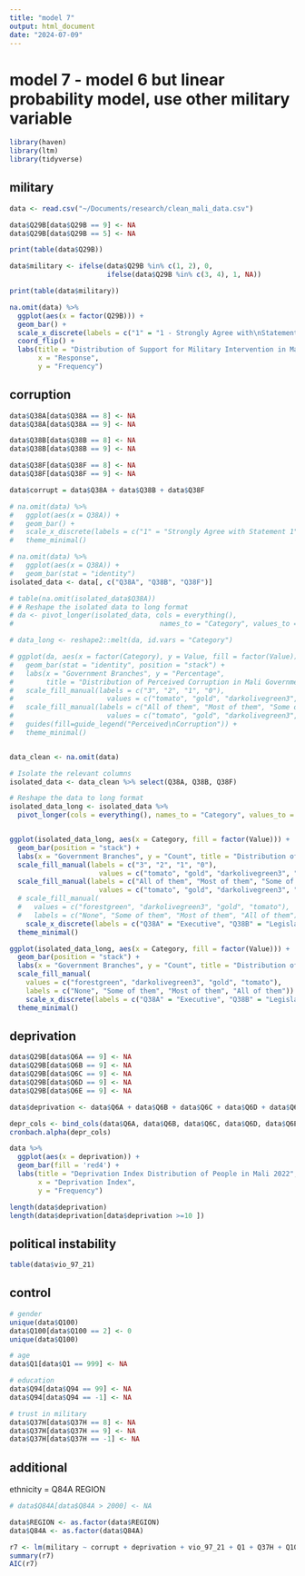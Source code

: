 ```yaml
---
title: "model 7"
output: html_document
date: "2024-07-09"
---
```


# model 7 - model 6 but linear probability model, use other military variable

```r
library(haven)
library(ltm)
library(tidyverse)
```

## military

```r
data <- read.csv("~/Documents/research/clean_mali_data.csv")

data$Q29B[data$Q29B == 9] <- NA
data$Q29B[data$Q29B == 5] <- NA

print(table(data$Q29B))

data$military <- ifelse(data$Q29B %in% c(1, 2), 0,
                        ifelse(data$Q29B %in% c(3, 4), 1, NA))

print(table(data$military))

na.omit(data) %>%
  ggplot(aes(x = factor(Q29B))) +
  geom_bar() +
  scale_x_discrete(labels = c("1" = "1 - Strongly Agree with\nStatement 1", "2" = "2 - Agree With\n Statement 1", "3" = "3 - Agree With\n Statement 2", "4" = "4 - Strongly Agree with\nStatement 2")) +
  coord_flip() +
  labs(title = "Distribution of Support for Military Intervention in Mali",
       x = "Response",
       y = "Frequency")
```

## corruption

```r
data$Q38A[data$Q38A == 8] <- NA
data$Q38A[data$Q38A == 9] <- NA

data$Q38B[data$Q38B == 8] <- NA
data$Q38B[data$Q38B == 9] <- NA

data$Q38F[data$Q38F == 8] <- NA
data$Q38F[data$Q38F == 9] <- NA

data$corrupt = data$Q38A + data$Q38B + data$Q38F

# na.omit(data) %>%
#   ggplot(aes(x = Q38A)) +
#   geom_bar() +
#   scale_x_discrete(labels = c("1" = "Strongly Agree with Statement 1", "2" = "Legislative", "3" = "Judicial", "4" = "Strongly Agree with Statement")) +
#   theme_minimal()

# na.omit(data) %>% 
#   ggplot(aes(x = Q38A)) +
#   geom_bar(stat = "identity") 
isolated_data <- data[, c("Q38A", "Q38B", "Q38F")]

# table(na.omit(isolated_data$Q38A))
# # Reshape the isolated data to long format
# da <- pivot_longer(isolated_data, cols = everything(), 
#                                    names_to = "Category", values_to = "Value")

# data_long <- reshape2::melt(da, id.vars = "Category")

# ggplot(da, aes(x = factor(Category), y = Value, fill = factor(Value))) +
#   geom_bar(stat = "identity", position = "stack") +
#   labs(x = "Government Branches", y = "Percentage", 
#        title = "Distribution of Perceived Corruption in Mali Government Branches") +
#   scale_fill_manual(labels = c("3", "2", "1", "0"), 
#                       values = c("tomato", "gold", "darkolivegreen3", "forestgreen")) + 
#   scale_fill_manual(labels = c("All of them", "Most of them", "Some of them", "None"), 
#                       values = c("tomato", "gold", "darkolivegreen3", "forestgreen")) + 
#   guides(fill=guide_legend("Perceived\nCorruption")) +
#   theme_minimal()


data_clean <- na.omit(data)

# Isolate the relevant columns
isolated_data <- data_clean %>% select(Q38A, Q38B, Q38F)

# Reshape the data to long format
isolated_data_long <- isolated_data %>%
  pivot_longer(cols = everything(), names_to = "Category", values_to = "Value")


ggplot(isolated_data_long, aes(x = Category, fill = factor(Value))) +
  geom_bar(position = "stack") +
  labs(x = "Government Branches", y = "Count", title = "Distribution of Perceived Corruption in Mali Government Branches", fill = "Perceived Corruption") +
  scale_fill_manual(labels = c("3", "2", "1", "0"),
                      values = c("tomato", "gold", "darkolivegreen3", "forestgreen")) +
  scale_fill_manual(labels = c("All of them", "Most of them", "Some of them", "None"),
                      values = c("tomato", "gold", "darkolivegreen3", "forestgreen")) +
  # scale_fill_manual(
  #   values = c("forestgreen", "darkolivegreen3", "gold", "tomato"),
  #   labels = c("None", "Some of them", "Most of them", "All of them")) +
    scale_x_discrete(labels = c("Q38A" = "Executive", "Q38B" = "Legislative", "Q38F" = "Judicial")) +
  theme_minimal()

ggplot(isolated_data_long, aes(x = Category, fill = factor(Value))) +
  geom_bar(position = "stack") +
  labs(x = "Government Branches", y = "Count", title = "Distribution of Perceived Corruption in Mali Government Branches", fill = "Perceived Corruption") +
  scale_fill_manual(
    values = c("forestgreen", "darkolivegreen3", "gold", "tomato"),
    labels = c("None", "Some of them", "Most of them", "All of them")) +
    scale_x_discrete(labels = c("Q38A" = "Executive", "Q38B" = "Legislative", "Q38F" = "Judicial")) +
  theme_minimal()

```

## deprivation

```r
data$Q29B[data$Q6A == 9] <- NA
data$Q29B[data$Q6B == 9] <- NA
data$Q29B[data$Q6C == 9] <- NA
data$Q29B[data$Q6D == 9] <- NA
data$Q29B[data$Q6E == 9] <- NA

data$deprivation <- data$Q6A + data$Q6B + data$Q6C + data$Q6D + data$Q6E

depr_cols <- bind_cols(data$Q6A, data$Q6B, data$Q6C, data$Q6D, data$Q6E)
cronbach.alpha(depr_cols)

data %>%
  ggplot(aes(x = deprivation)) +
  geom_bar(fill = 'red4') +
  labs(title = "Deprivation Index Distribution of People in Mali 2022", 
       x = "Deprivation Index", 
       y = "Frequency")

length(data$deprivation)
length(data$deprivation[data$deprivation >=10 ])
```

## political instability

```r
table(data$vio_97_21)
```

## control

```r
# gender
unique(data$Q100)
data$Q100[data$Q100 == 2] <- 0
unique(data$Q100)

# age
data$Q1[data$Q1 == 999] <- NA

# education
data$Q94[data$Q94 == 99] <- NA
data$Q94[data$Q94 == -1] <- NA

# trust in military
data$Q37H[data$Q37H == 8] <- NA
data$Q37H[data$Q37H == 9] <- NA
data$Q37H[data$Q37H == -1] <- NA
```

## additional

ethnicity = Q84A
REGION

```r
# data$Q84A[data$Q84A > 2000] <- NA

data$REGION <- as.factor(data$REGION)
data$Q84A <- as.factor(data$Q84A)
```


```r
r7 <- lm(military ~ corrupt + deprivation + vio_97_21 + Q1 + Q37H + Q100 + Q94 + night_2020mean + REGION + Q84A, data = data)
summary(r7)
AIC(r7)
```
